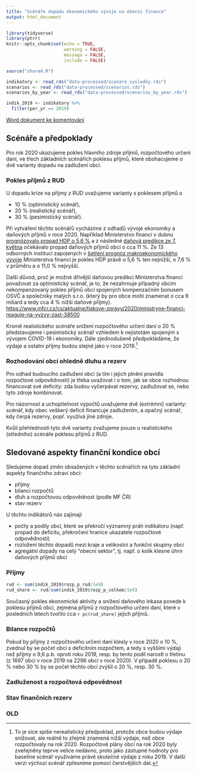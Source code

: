 ```yaml
---
title: "Scénáře dopadu ekonomického vývoje na obecní finance"
output: html_document
---
```


```r
library(tidyverse)
library(ptrr)
knitr::opts_chunk$set(echo = TRUE, 
                      warning = FALSE,
                      message = FALSE,
                      include = FALSE)
```

```r
source("shared.R")
```

```r
indikatory <- read_rds("data-processed/scenare_vysledky.rds")
scenarios <- read_rds("data-processed/scenarios.rds")
scenarios_by_year <- read_rds("data-processed/scenarios_by_year.rds")

indik_2019 <- indikatory %>% 
  filter(per_yr == 2019)
```

[Word dokument ke komentování](scenare.docx)

## Scénáře a předpoklady

Pro rok 2020 ukazujeme pokles hlavního zdroje příjmů, rozpočtového určení daní, ve třech základních scénářích poklesu příjmů, které obohacujeme o dvě varianty dopadu na zadlužení obcí.

### Pokles příjmů z RUD 

U dopadu krize na příjmy z RUD uvažujeme varianty s poklesem příjmů o

-	10 % (optimistický scénář), 
- 20 % (realistický scénář),
-	30 % (pesimistický scénář).

Při vytváření těchto scénářů vycházíme z odhadů vývoje ekonomiky a daňových příjmů v roce 2020. Například Ministerstvo financí v dubnu [prognózovalo propad HDP o 5,6 %](https://www.mfcr.cz/cs/verejny-sektor/makroekonomika/makroekonomicka-predikce/2020/makroekonomicka-predikce-duben-2020-38089) a z následné [daňová predikce ze 7. května](https://www.mfcr.cz/cs/verejny-sektor/uzemni-rozpocty/prijmy-kraju-a-obci/zakladni-informace/2020/aktualizovana-danova-predikce-pro-usc--d-38300) očekávalo propad daňových příjmů obcí o cca 11 %. Ze 13 odborných institucí zapojených v [šetření prognóz makroekonomického vývoje](https://www.mfcr.cz/cs/verejny-sektor/makroekonomika/makroekonomicka-predikce/2020/49-kolokvium--setreni-prognoz-makroekono-38442) Ministerstva financí je pokles HDP právě o 5,6 % ten nejnižší, o 7,6 % v průměru a o 11,0 % nejvyšší.

Další důvod, proč je možné dřívější daňovou predikci Ministerstva financí považovat za optimistický scénář, je to, že nezahrnuje případný obcím nekompenzovaný pokles příjmů obcí spojených kompenzačním bonusem OSVČ a společníky malých s.r.o. (který by pro obce mohl znamenat o cca 9 miliard a tedy cca 4 % nižší daňové příjmy). <https://www.mfcr.cz/cs/aktualne/tiskove-zpravy/2020/ministryne-financi-reaguje-na-vyzvy-zast-38500>

Kromě realistického scénáře snížení rozpočtového určení daní o 20 % představujeme i pesimistický scénář vzhledem k nejistotám spojeným s vývojem COVID-19 i ekonomiky. 
Dále zjednodušeně předpokládáme, že výdaje a ostatní příjmy budou stejné jako v roce 2019.^[To je sice spíše nerealistický předpoklad, protože obce budou výdaje snižovat, ale reálně to zřejmě znamená nižší výdaje, než obce rozpočtovaly na rok 2020.
Rozpočtové plány obcí na rok 2020 byly zveřejněny teprve velice nedávno, proto jako zástupné hodnoty pro baseline scénář využíváme právě skutečné výdaje z roku 2019. V další verzi výchozí scénář zpřesníme pomocí čerstvějších dat.]

### Rozhodování obcí ohledně dluhu a rezerv

Pro odhad budoucího zadlužení obcí (a tím i jejich plnění pravidla rozpočtové odpovědnosti) je třeba uvažovat i o tom, jak se obce rozhodnou financovat své deficity: zda budou vyčerpávat rezervy, zadlužovat se, nebo tyto zdroje kombinovat. 

Pro názornost a uchopitelnost výpočtů uvažujeme dvě (extrémní) varianty: scénář, kdy obec veškerý deficit financuje zadlužením, a opačný scénář, kdy čerpá rezervy, popř. využívá jiné zdroje.

Kvůli přehlednosti tyto dvě varianty zvažujeme pouze u realistického (středního) scénáře poklesu příjmů z RUD.

## Sledované aspekty finanční kondice obcí

Sledujeme dopad změn obsažených v těchto scénářích na tyto základní aspekty finančního zdraví obcí:

- příjmy
- bilanci rozpočtů
- dluh a rozpočtovou odpovědnost (podle MF ČR)
- stav rezerv

U těchto indikátorů nás zajímají 

- počty a podíly obcí, které se překročí významný práh indikátoru (např. propad do deficitu, překročení hranice ukazatele rozpočtové odpovědnosti)
- rozložení těchto dopadů mezi kraje a velikostní a funkční skupiny obcí
- agregátní dopady na celý "obecní sektor", tj. např. o kolik klesne úhrn daňových příjmů obcí

### Příjmy

```r
rud <- sum(indik_2019$rozp_p_rud/1e9)
rud_share <- rud/sum(indik_2019$rozp_p_celkem/1e9)
```


Současný pokles ekonomické aktivity a snížení daňového inkasa povede k poklesu příjmů obcí, zejména příjmů z rozpočtového určení daní, které v posledních letech tvořilo cca `r pc(rud_share)` jejich příjmů. 

### Bilance rozpočtů 

Pokud by příjmy z rozpočtového určení daní klesly v roce 2020 o 10 %, zvednul by se počet obcí s deficitním rozpočtem, a tedy s vyššími výdaji než příjmy o 9,6 p.b. oproti roku 2019, resp. by tento podíl narostl o třetinu (z 1697 obcí v roce 2019 na 2296 obcí v roce 2020). V případě poklesu o 20 % nebo 30 % by se počet těchto obcí zvýšil o 20 %, resp. 30 %. 

### Zadluženost a rozpočtová odpovědnost

### Stav finančních rezerv

### OLD

